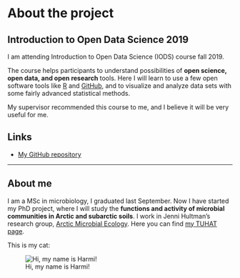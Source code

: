 
# About the project

## Introduction to Open Data Science 2019
I am attending Introduction to Open Data Science (IODS) course fall 2019.

The course helps participants to understand possibilities of **open science, open data, and open research** tools. Here I will learn to use a few open software tools like [R](https://www.r-project.org/) and [GitHub](https://github.com/), and to visualize and analyze data sets with some fairly advanced statistical methods.

My supervisor recommended this course to me, and I believe it will be very useful for me.

## Links
* [My GitHub repository](https://github.com/sviitama/IODS-project-1)


***
## About me
I am a MSc in microbiology, I graduated last September. Now I have started my PhD project, where I will study the **functions and activity of microbial communities in Arctic and subarctic soils**. I work in Jenni Hultman's research group, [Arctic Microbial Ecology](https://www.helsinki.fi/en/researchgroups/molecular-environmental-biosciences/research/arctic-microbial-ecology).
Here you can find [my TUHAT page](https://researchportal.helsinki.fi/fi/persons/sirja-viitam%C3%A4ki).

This is my cat:

![Hi, my name is Harmi!](Z:/Henkilökohtaiset/kisse_pien.jpg)

